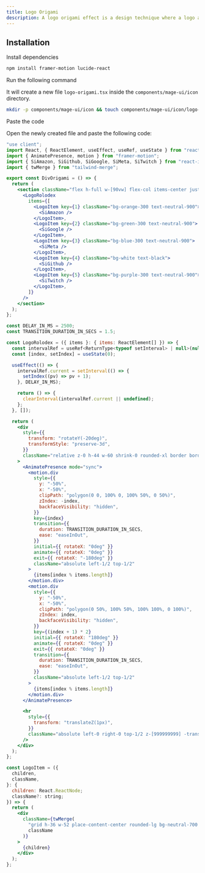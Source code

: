 ```yaml
---
title: Logo Origami
description: A logo origami effect is a design technique where a logo appears to fold, unfold, or transform like origami, adding a dynamic and creative visual appeal.
---
```


<ComponentPreview name="icon-logo-origami--docs" />

## Installation

<Steps>
<Step>Install dependencies</Step>

```bash
npm install framer-motion lucide-react
```

<Step>Run the following command</Step>

It will create a new file `logo-origami.tsx` inside the `components/mage-ui/icon` directory.

```bash 
mkdir -p components/mage-ui/icon && touch components/mage-ui/icon/logo-origami.tsx
```

<Step>Paste the code</Step> 

Open the newly created file and paste the following code:

```jsx 
"use client";
import React, { ReactElement, useEffect, useRef, useState } from "react";
import { AnimatePresence, motion } from "framer-motion";
import { SiAmazon, SiGithub, SiGoogle, SiMeta, SiTwitch } from "react-icons/si";
import { twMerge } from "tailwind-merge";

export const DivOrigami = () => {
  return (
    <section className="flex h-full w-[90vw] flex-col items-center justify-center gap-12 bg-neutral-950 px-4 py-24 md:flex-row">
      <LogoRolodex
        items={[
          <LogoItem key={1} className="bg-orange-300 text-neutral-900">
            <SiAmazon />
          </LogoItem>,
          <LogoItem key={2} className="bg-green-300 text-neutral-900">
            <SiGoogle />
          </LogoItem>,
          <LogoItem key={3} className="bg-blue-300 text-neutral-900">
            <SiMeta />
          </LogoItem>,
          <LogoItem key={4} className="bg-white text-black">
            <SiGithub />
          </LogoItem>,
          <LogoItem key={5} className="bg-purple-300 text-neutral-900">
            <SiTwitch />
          </LogoItem>,
        ]}
      />
    </section>
  );
};

const DELAY_IN_MS = 2500;
const TRANSITION_DURATION_IN_SECS = 1.5;

const LogoRolodex = ({ items }: { items: ReactElement[] }) => {
  const intervalRef = useRef<ReturnType<typeof setInterval> | null>(null);
  const [index, setIndex] = useState(0);

  useEffect(() => {
    intervalRef.current = setInterval(() => {
      setIndex((pv) => pv + 1);
    }, DELAY_IN_MS);

    return () => {
      clearInterval(intervalRef.current || undefined);
    };
  }, []);

  return (
    <div
      style={{
        transform: "rotateY(-20deg)",
        transformStyle: "preserve-3d",
      }}
      className="relative z-0 h-44 w-60 shrink-0 rounded-xl border border-neutral-700 bg-neutral-800"
    >
      <AnimatePresence mode="sync">
        <motion.div
          style={{
            y: "-50%",
            x: "-50%",
            clipPath: "polygon(0 0, 100% 0, 100% 50%, 0 50%)",
            zIndex: -index,
            backfaceVisibility: "hidden",
          }}
          key={index}
          transition={{
            duration: TRANSITION_DURATION_IN_SECS,
            ease: "easeInOut",
          }}
          initial={{ rotateX: "0deg" }}
          animate={{ rotateX: "0deg" }}
          exit={{ rotateX: "-180deg" }}
          className="absolute left-1/2 top-1/2"
        >
          {items[index % items.length]}
        </motion.div>
        <motion.div
          style={{
            y: "-50%",
            x: "-50%",
            clipPath: "polygon(0 50%, 100% 50%, 100% 100%, 0 100%)",
            zIndex: index,
            backfaceVisibility: "hidden",
          }}
          key={(index + 1) * 2}
          initial={{ rotateX: "180deg" }}
          animate={{ rotateX: "0deg" }}
          exit={{ rotateX: "0deg" }}
          transition={{
            duration: TRANSITION_DURATION_IN_SECS,
            ease: "easeInOut",
          }}
          className="absolute left-1/2 top-1/2"
        >
          {items[index % items.length]}
        </motion.div>
      </AnimatePresence>

      <hr
        style={{
          transform: "translateZ(1px)",
        }}
        className="absolute left-0 right-0 top-1/2 z-[999999999] -translate-y-1/2 border-t-2 border-neutral-800"
      />
    </div>
  );
};

const LogoItem = ({
  children,
  className,
}: {
  children: React.ReactNode;
  className?: string;
}) => {
  return (
    <div
      className={twMerge(
        "grid h-36 w-52 place-content-center rounded-lg bg-neutral-700 text-6xl text-neutral-50",
        className
      )}
    >
      {children}
    </div>
  );
};
```
</Steps>


